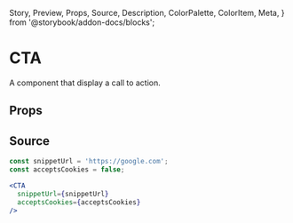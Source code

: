   Story,
  Preview,
  Props,
  Source,
  Description,
  ColorPalette,
  ColorItem,
  Meta,
} from '@storybook/addon-docs/blocks';

# CTA

A component that display a call to action.

## Props

<Props of={CTA} />

## Source

```jsx
const snippetUrl = 'https://google.com';
const acceptsCookies = false;

<CTA 
  snippetUrl={snippetUrl} 
  acceptsCookies={acceptsCookies} 
/>
```
